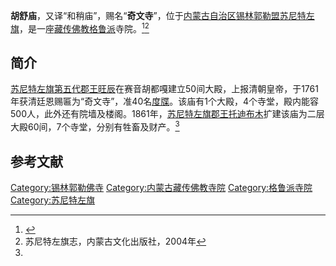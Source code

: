 {{Infobox Tibetan Buddhist monastery
|name =胡舒庙
|image = 
|image size = 250px
|alt = 
|caption = 
|t=
|w=
|to = 
|ipa={{IPA|}}
|z=
|thdl=
|e=
|tc=胡舒廟
|s=胡舒庙
|p=
|m=
|k=
|pushpin_map = 
|latd =  | latm =  | lats =  | latNS = 
|longd=  | longm= | longs =| longEW = 
|iso_region = 
|map_caption = 
|mapsize = 
|location_country = 中国
|location = {{CHN}}[[内蒙古自治区|内蒙古自治区]][[锡林郭勒盟|锡林郭勒盟]][[苏尼特左旗|苏尼特左旗]]
|coordinates_display =
|founded_by =[[旺辰|旺辰]]
|date_founded =
|date_renovated =
|sect = [[格鲁派|格鲁派]]
|mather =
|children =
|dedicated_to = 
|tulku =
|head_lama = 
|head_mgh =
|no._of_monks = 
|architecture = 
|festivals =
|footnotes = 
}}

'''胡舒庙'''，又译“和稍庙”，赐名“'''奇文寺'''”，位于[[内蒙古自治区|内蒙古自治区]][[锡林郭勒盟|锡林郭勒盟]][[苏尼特左旗|苏尼特左旗]]，是一座[[藏传佛教|藏传佛教]][[格鲁派|格鲁派]]寺院。<ref name=xilinribao>{{Cite web |url=http://www.xlglrbw.com/wenshi/2012-05/31/content_3540.htm |title=浅述喇嘛庙宇在锡盟革命斗争中的重要作用，锡林郭勒日报网，2012-05-31 |access-date=2013-07-21 |archive-date=2014-05-03 |archive-url=https://web.archive.org/web/20140503183503/http://www.xlglrbw.com/wenshi/2012-05/31/content_3540.htm |dead-url=no }}</ref><ref name=qizhi>苏尼特左旗志，内蒙古文化出版社，2004年</ref>

==简介==
[[苏尼特扎萨克郡王|苏尼特左旗第五代郡王]][[旺辰|旺辰]]在赛音胡都嘎建立50间大殿，上报清朝皇帝，于1761年获清廷恩赐匾为“奇文寺”，准40名[[度牒|度牒]]。该庙有1个大殿，4个寺堂，殿内能容500人，此外还有院墙及楼阁。1861年，[[苏尼特扎萨克郡王|苏尼特左旗郡王]][[托迪布木|托迪布木]]扩建该庙为二层大殿60间，7个寺堂，分别有牲畜及财产。<ref name=qizhi/>

==参考文献==
{{reflist}}

[[Category:锡林郭勒佛寺|Category:锡林郭勒佛寺]] 
[[Category:内蒙古藏传佛教寺院|Category:内蒙古藏传佛教寺院]]
[[Category:格鲁派寺院|Category:格鲁派寺院]]
[[Category:苏尼特左旗|Category:苏尼特左旗]]
